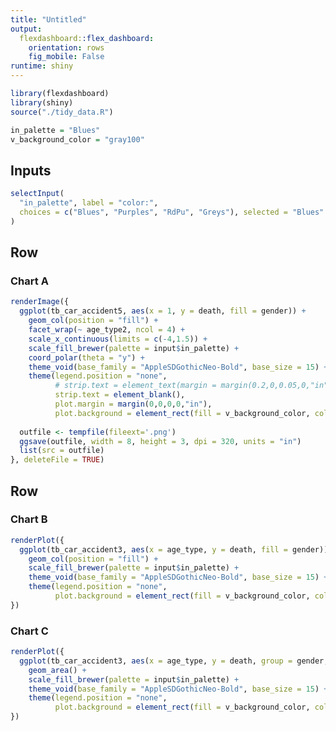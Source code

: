 ```yaml
---
title: "Untitled"
output: 
  flexdashboard::flex_dashboard:
    orientation: rows
    fig_mobile: False
runtime: shiny
---
```


```r
library(flexdashboard)
library(shiny)
source("./tidy_data.R")  

in_palette = "Blues"
v_background_color = "gray100"
```


Inputs {.sidebar data-width=200}
-----------------------------------------------------------------------
```r
selectInput(
  "in_palette", label = "color:",
  choices = c("Blues", "Purples", "RdPu", "Greys"), selected = "Blues"
)
```


Row
-------------------------------------

### Chart A

```r
renderImage({
  ggplot(tb_car_accident5, aes(x = 1, y = death, fill = gender)) +
    geom_col(position = "fill") +
    facet_wrap(~ age_type2, ncol = 4) +
    scale_x_continuous(limits = c(-4,1.5)) +
    scale_fill_brewer(palette = input$in_palette) +
    coord_polar(theta = "y") +
    theme_void(base_family = "AppleSDGothicNeo-Bold", base_size = 15) +
    theme(legend.position = "none",
          # strip.text = element_text(margin = margin(0.2,0,0.05,0,"in")),
          strip.text = element_blank(),
          plot.margin = margin(0,0,0,0,"in"),
          plot.background = element_rect(fill = v_background_color, color = v_background_color))
  
  outfile <- tempfile(fileext='.png')
  ggsave(outfile, width = 8, height = 3, dpi = 320, units = "in")
  list(src = outfile)
}, deleteFile = TRUE)

```


Row
-----------------------------------------------------------------------

### Chart B

```r
renderPlot({
  ggplot(tb_car_accident3, aes(x = age_type, y = death, fill = gender)) +
    geom_col(position = "fill") +
    scale_fill_brewer(palette = input$in_palette) +
    theme_void(base_family = "AppleSDGothicNeo-Bold", base_size = 15) +
    theme(legend.position = "none",
          plot.background = element_rect(fill = v_background_color, color = v_background_color))  
})

```



### Chart C

```r
renderPlot({
  ggplot(tb_car_accident3, aes(x = age_type, y = death, group = gender, fill = gender)) +
    geom_area() +
    scale_fill_brewer(palette = input$in_palette) +
    theme_void(base_family = "AppleSDGothicNeo-Bold", base_size = 15) +
    theme(legend.position = "none",
          plot.background = element_rect(fill = v_background_color, color = v_background_color))
})
```

